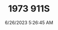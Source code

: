 ---
width: 6000
height: 4000
title: 1973 911S
description: A Signal Yellow 1973 Porsche 911S Targa with brown interior in Austin, TX.
date: 6/26/2023 5:26:45 AM
cameraMake: Sony
cameraModel: ILCE-7M3
lens: 24-70mm F2.8 DG DN | Art 019
settingsfStop: f/2.8
settingsISO: ISO 125
settingsShutter: 1/160
settingsFocalLength: 70 mm
---